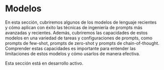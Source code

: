 # Modelos


En esta sección, cubriremos algunos de los modelos de lenguaje recientes y cómo aplican con éxito las técnicas de ingeniería de prompts más avanzadas y recientes. Además, cubriremos las capacidades de estos modelos en una variedad de tareas y configuraciones de prompts, como prompts de few-shot, prompts de zero-shot y prompts de chain-of-thought. Comprender estas capacidades es importante para entender las limitaciones de estos modelos y cómo usarlos de manera efectiva.

<Callout emoji="⚠️">
  Esta sección está en desarrollo activo.
</Callout>